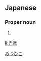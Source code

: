 ==Japanese==
{{ja-kanjitab|光|彦}}

===Proper noun===
{{ja-pos|proper|みつひこ}}

# {{given name|male|lang=ja}}

[[Category:Japanese male given names|みつひこ]]

[[li:光彦]]